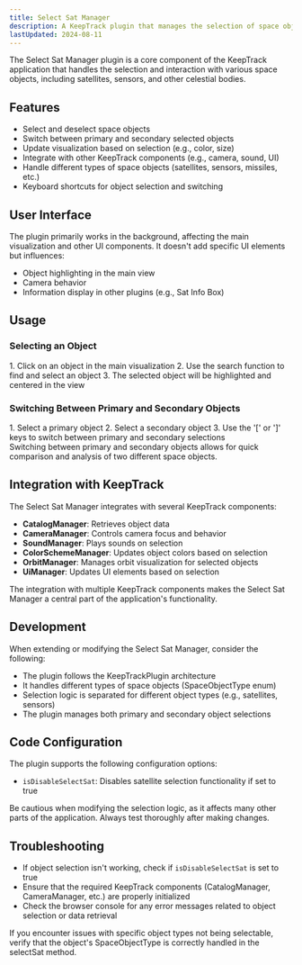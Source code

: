```yaml
---
title: Select Sat Manager
description: A KeepTrack plugin that manages the selection of space objects and provides functionality for interacting with selected objects.
lastUpdated: 2024-08-11
---
```



The Select Sat Manager plugin is a core component of the KeepTrack application that handles the selection and interaction with various space objects, including satellites, sensors, and other celestial bodies.

## Features

- Select and deselect space objects
- Switch between primary and secondary selected objects
- Update visualization based on selection (e.g., color, size)
- Integrate with other KeepTrack components (e.g., camera, sound, UI)
- Handle different types of space objects (satellites, sensors, missiles, etc.)
- Keyboard shortcuts for object selection and switching

## User Interface

The plugin primarily works in the background, affecting the main visualization and other UI components. It doesn't add specific UI elements but influences:

- Object highlighting in the main view
- Camera behavior
- Information display in other plugins (e.g., Sat Info Box)

## Usage

### Selecting an Object
<Steps>
1. Click on an object in the main visualization
2. Use the search function to find and select an object
3. The selected object will be highlighted and centered in the view
</Steps>

### Switching Between Primary and Secondary Objects
<Steps>
1. Select a primary object
2. Select a secondary object
3. Use the '[' or ']' keys to switch between primary and secondary selections
</Steps>

<Aside>
  Switching between primary and secondary objects allows for quick comparison and analysis of two different space objects.
</Aside>

## Integration with KeepTrack

The Select Sat Manager integrates with several KeepTrack components:

- **CatalogManager**: Retrieves object data
- **CameraManager**: Controls camera focus and behavior
- **SoundManager**: Plays sounds on selection
- **ColorSchemeManager**: Updates object colors based on selection
- **OrbitManager**: Manages orbit visualization for selected objects
- **UiManager**: Updates UI elements based on selection

<Aside type="caution">
  The integration with multiple KeepTrack components makes the Select Sat Manager a central part of the application's functionality.
</Aside>

## Development

When extending or modifying the Select Sat Manager, consider the following:

- The plugin follows the KeepTrackPlugin architecture
- It handles different types of space objects (SpaceObjectType enum)
- Selection logic is separated for different object types (e.g., satellites, sensors)
- The plugin manages both primary and secondary object selections

## Code Configuration

The plugin supports the following configuration options:

- `isDisableSelectSat`: Disables satellite selection functionality if set to true

<Aside type="caution">
  Be cautious when modifying the selection logic, as it affects many other parts of the application. Always test thoroughly after making changes.
</Aside>

## Troubleshooting

- If object selection isn't working, check if `isDisableSelectSat` is set to true
- Ensure that the required KeepTrack components (CatalogManager, CameraManager, etc.) are properly initialized
- Check the browser console for any error messages related to object selection or data retrieval

<Aside>
  If you encounter issues with specific object types not being selectable, verify that the object's SpaceObjectType is correctly handled in the selectSat method.
</Aside>